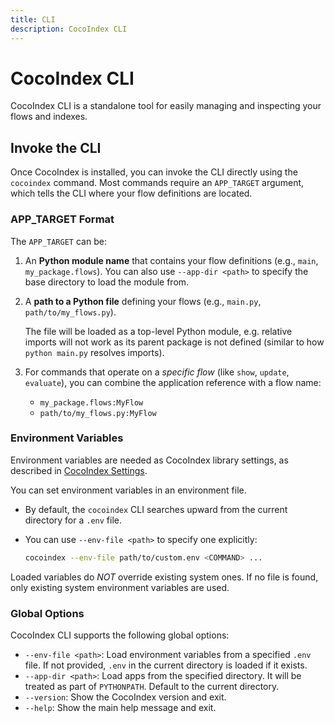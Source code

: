 ```yaml
---
title: CLI
description: CocoIndex CLI
---
```



# CocoIndex CLI

CocoIndex CLI is a standalone tool for easily managing and inspecting your flows and indexes.

## Invoke the CLI

Once CocoIndex is installed, you can invoke the CLI directly using the `cocoindex` command. Most commands require an `APP_TARGET` argument, which tells the CLI where your flow definitions are located.

### APP_TARGET Format

The `APP_TARGET` can be:
1.  An **Python module name** that contains your flow definitions (e.g., `main`, `my_package.flows`).
    You can also use `--app-dir <path>` to specify the base directory to load the module from.

2.  A **path to a Python file** defining your flows (e.g., `main.py`, `path/to/my_flows.py`).

    The file will be loaded as a top-level Python module, e.g. relative imports will not work as its parent package is not defined (similar to how `python main.py` resolves imports).

3.  For commands that operate on a *specific flow* (like `show`, `update`, `evaluate`), you can combine the application reference with a flow name:
    * `my_package.flows:MyFlow`
    * `path/to/my_flows.py:MyFlow`

### Environment Variables

Environment variables are needed as CocoIndex library settings, as described in [CocoIndex Settings](settings#list-of-environment-variables).

You can set environment variables in an environment file.

*   By default, the `cocoindex` CLI searches upward from the current directory for a `.env` file.
*   You can use `--env-file <path>` to specify one explicitly:

    ```sh
    cocoindex --env-file path/to/custom.env <COMMAND> ...
    ```

Loaded variables do *NOT* override existing system ones.
If no file is found, only existing system environment variables are used.

### Global Options

CocoIndex CLI supports the following global options:

* `--env-file <path>`: Load environment variables from a specified `.env` file. If not provided, `.env` in the current directory is loaded if it exists.
* `--app-dir <path>`: Load apps from the specified directory. It will be treated as part of `PYTHONPATH`. Default to the current directory.
* `--version`: Show the CocoIndex version and exit.
* `--help`: Show the main help message and exit.


<CliCommands />
